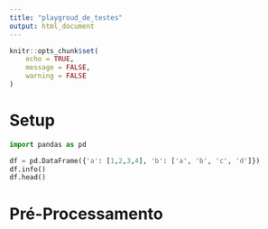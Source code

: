 ```yaml
---
title: "playgroud_de_testes"
output: html_document
---
```


```r
knitr::opts_chunk$set(
	echo = TRUE,
	message = FALSE,
	warning = FALSE
)
```

# Setup

```python

import pandas as pd

```


```python

df = pd.DataFrame({'a': [1,2,3,4], 'b': ['a', 'b', 'c', 'd']})
df.info()
df.head()

```

# Pré-Processamento
















































































